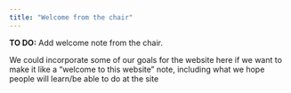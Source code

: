 ```yaml
---
title: "Welcome from the chair"
---
```


::: callout-note
**TO DO:** Add welcome note from the chair.

We could incorporate some of our goals for the website here if we want to make it like a "welcome to this website" note, including what we hope people will learn/be able to do at the site
:::
